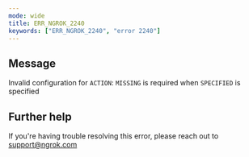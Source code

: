 ```yaml
---
mode: wide
title: ERR_NGROK_2240
keywords: ["ERR_NGROK_2240", "error 2240"]
---
```


## Message

Invalid configuration for `ACTION`: `MISSING` is required when `SPECIFIED` is specified

## Further help

If you're having trouble resolving this error, please reach out to [support@ngrok.com](mailto:support@ngrok.com?subject=Help%20with%20ERR_NGROK_2240)
